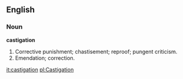 ==English==

===Noun===

'''castigation'''

#Corrective punishment; chastisement; reproof; pungent criticism.
#Emendation; correction.

[[it:castigation]]
[[pl:Castigation]]